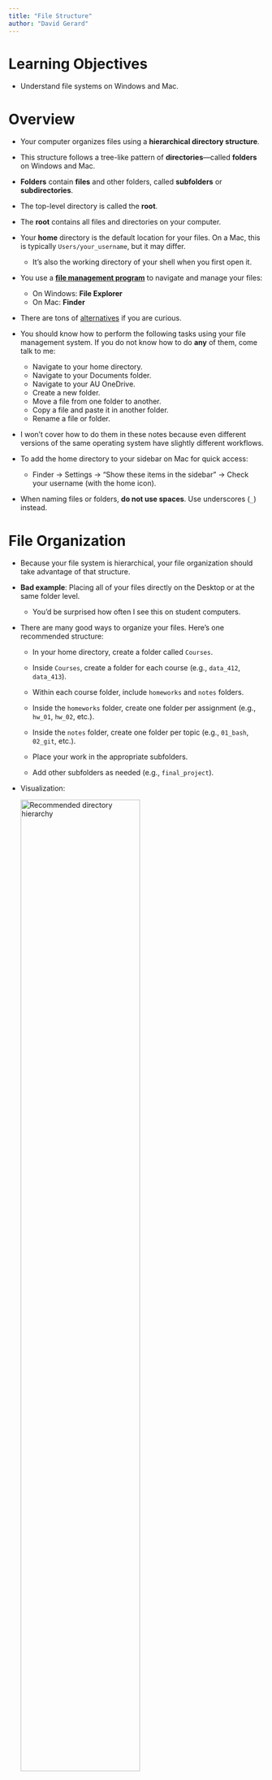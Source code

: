 ```yaml
---
title: "File Structure"
author: "David Gerard"
---
```


# Learning Objectives

- Understand file systems on Windows and Mac.

# Overview

- Your computer organizes files using a **hierarchical directory structure**.

- This structure follows a tree-like pattern of **directories**—called **folders** on Windows and Mac.

- **Folders** contain **files** and other folders, called **subfolders** or **subdirectories**.

- The top-level directory is called the **root**.

- The **root** contains all files and directories on your computer.

- Your **home** directory is the default location for your files. On a Mac, this is typically `Users/your_username`, but it may differ.

  - It’s also the working directory of your shell when you first open it.

- You use a [**file management program**](https://en.wikipedia.org/wiki/File_manager) to navigate and manage your files:

  - On Windows: **File Explorer**
  - On Mac: **Finder**
  
- There are tons of [alternatives](https://en.wikipedia.org/wiki/Comparison_of_file_managers) if you are curious.

- You should know how to perform the following tasks using your file management system. If you do not know how to do **any** of them, come talk to me:

  - Navigate to your home directory.
  - Navigate to your Documents folder.
  - Navigate to your AU OneDrive.
  - Create a new folder.
  - Move a file from one folder to another.
  - Copy a file and paste it in another folder.
  - Rename a file or folder.
  
- I won't cover how to do them in these notes because even different versions of the same operating system have slightly different workflows.

- To add the home directory to your sidebar on Mac for quick access:
  - Finder → Settings → “Show these items in the sidebar” → Check your username (with the home icon).

- When naming files or folders, **do not use spaces**. Use underscores (`_`) instead.

# File Organization

- Because your file system is hierarchical, your file organization should take advantage of that structure.

- **Bad example**: Placing all of your files directly on the Desktop or at the same folder level.
  - You’d be surprised how often I see this on student computers.

- There are many good ways to organize your files. Here’s one recommended structure:

  - In your home directory, create a folder called `Courses`.

  - Inside `Courses`, create a folder for each course (e.g., `data_412`, `data_413`).

  - Within each course folder, include `homeworks` and `notes` folders.

  - Inside the `homeworks` folder, create one folder per assignment (e.g., `hw_01`, `hw_02`, etc.).

  - Inside the `notes` folder, create one folder per topic (e.g., `01_bash`, `02_git`, etc.).

  - Place your work in the appropriate subfolders.

  - Add other subfolders as needed (e.g., `final_project`).

- Visualization:

  <img src="./02_figs/file_hier.png" alt="Recommended directory hierarchy" width="70%"/>

- Using numbers for the folder names in this way makes sure they are ordered the same way as the order of discussion.

- **Exercise**:
  1. Create a "Courses" directory in your home directory.
  2. Create a "data_413" or "data_613" directory in your "Courses" directory.
  3. Create "homeworks" and "notes" directories in your "data_413" or "data_613" directory.
  4. Transfer your current notes for this class from wherever they are to your new directories. Make sure they are named well (no spaces, numbered ordering, etc).
